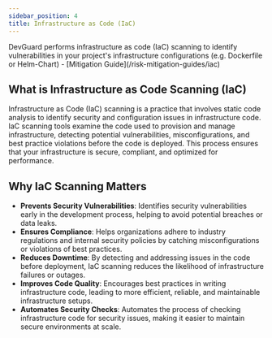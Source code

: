```yaml
---
sidebar_position: 4
title: Infrastructure as Code (IaC)
---
```



<Callout type="info" emoji="ℹ️">
  DevGuard performs infrastructure as code (IaC) scanning to identify vulnerabilities in your project's infrastructure configurations (e.g. Dockerfile or Helm-Chart) - [Mitigation Guide](/risk-mitigation-guides/iac)
</Callout>

## What is Infrastructure as Code Scanning (IaC)

Infrastructure as Code (IaC) scanning is a practice that involves static code analysis to identify security and configuration issues in infrastructure code. IaC scanning tools examine the code used to provision and manage infrastructure, detecting potential vulnerabilities, misconfigurations, and best practice violations before the code is deployed. This process ensures that your infrastructure is secure, compliant, and optimized for performance.


## Why IaC Scanning Matters

- **Prevents Security Vulnerabilities**: Identifies security vulnerabilities early in the development process, helping to avoid potential breaches or data leaks.
- **Ensures Compliance**: Helps organizations adhere to industry regulations and internal security policies by catching misconfigurations or violations of best practices.
- **Reduces Downtime**: By detecting and addressing issues in the code before deployment, IaC scanning reduces the likelihood of infrastructure failures or outages.
- **Improves Code Quality**: Encourages best practices in writing infrastructure code, leading to more efficient, reliable, and maintainable infrastructure setups.
- **Automates Security Checks**: Automates the process of checking infrastructure code for security issues, making it easier to maintain secure environments at scale.



